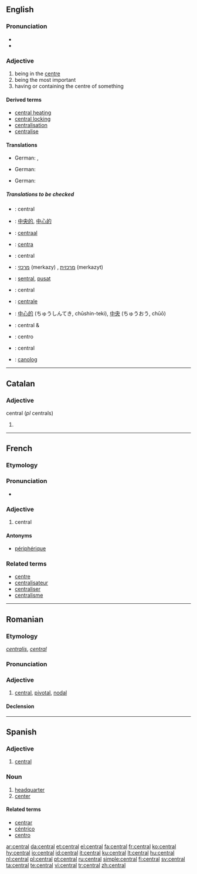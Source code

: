 ==English==

===Pronunciation===
*{{IPA|/ˈsɛntɹəl/}}
*{{audio|en-us-central.ogg|Audio (US)}}

===Adjective===
{{en-adj}}

# being in the [[centre]]
# being the most important
# having or containing the centre of something

====Derived terms====
*[[central heating]]
*[[central locking]]
*[[centralisation]]
*[[centralise]]

====Translations====
{{trans-top|being in the centre}}
* German: {{t+|de|zentral}}, {{t+|de|mittig}}
{{trans-mid}}
{{trans-bottom}}

{{trans-top|being the most important}}
* German: {{t+|de|zentral}}
{{trans-mid}}
{{trans-bottom}}

{{trans-top|having or containing the centre of something}}
* German: {{t+|de|zentral}}
{{trans-mid}}
{{trans-bottom}}

=====Translations to be checked=====
{{checktrans-top}}

*{{ttbc|Catalan}}: central
*{{ttbc|Chinese}}: [[中央的]], [[中心的]]
*{{ttbc|Dutch}}: [[centraal]]
*{{ttbc|Esperanto}}: [[centra]]
*{{ttbc|French}}: central
*{{ttbc|Hebrew}}: [[מרכזי]] (merkazy) {{m}}, [[מרכזית]] (merkazyt) {{f}}
*{{ttbc|Indonesian}}: [[sentral]], [[pusat]]
*{{ttbc|Interlingua}}: central
*{{ttbc|Italian}}: [[centrale]]
{{trans-mid}}
*{{ttbc|Japanese}}: [[中心的]] (ちゅうしんてき, chūshin-teki), [[中央]] (ちゅうおう, chūō)
*{{ttbc|Portuguese}}: central {{m}} & {{f}}
*{{ttbc|Spanish}}: centro
*{{ttbc|Danish}}: central
*{{ttbc|Welsh}}: [[canolog]]
{{trans-bottom}}
----

==Catalan==

===Adjective===
central (''pl'' centrals)

# {{defn|Catalan}}

----

==French==

===Etymology===
{{L.|fr}} {{term|centralis|lang=la}}

===Pronunciation===
* {{Audio-IPA|Fr-central.ogg|/sɑ̃t.ʁal/}}

===Adjective===
{{infl|fr|adjective|g=m|f|centrale|m plural|centraux|f plural|centrales}}

# central

====Antonyms====
*[[périphérique]]

===Related terms===
*[[centre#French|centre]]
*[[centralisateur]]
*[[centraliser]]
*[[centralisme]]

----

==Romanian==

===Etymology===
{{L.|ro}} ''[[centralis]]'', {{F.|ro}} ''[[central#French|central]]''

===Pronunciation===
{{IPA|[ʧen'tral]|lang=ro}}

===Adjective===
{{ro-adj|4}}

# [[central#English|central]], [[pivotal]], [[nodal]]

====Declension====
{{ro-adj-4|central}}

----

==Spanish==

===Adjective===
{{es-adj|pl=centrales}}

# [[central#English|central]]

===Noun===
{{es-noun-f|pl=centrales}}

# [[headquarter]]
# [[center]]

====Related terms====
*[[centrar]]
*[[céntrico]]
*[[centro]]

[[ar:central]]
[[da:central]]
[[et:central]]
[[el:central]]
[[fa:central]]
[[fr:central]]
[[ko:central]]
[[hy:central]]
[[io:central]]
[[id:central]]
[[it:central]]
[[ku:central]]
[[lt:central]]
[[hu:central]]
[[nl:central]]
[[pl:central]]
[[pt:central]]
[[ru:central]]
[[simple:central]]
[[fi:central]]
[[sv:central]]
[[ta:central]]
[[te:central]]
[[vi:central]]
[[tr:central]]
[[zh:central]]